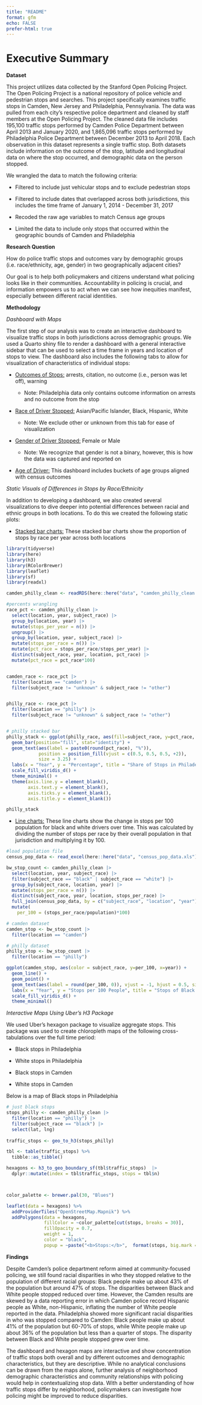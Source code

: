 ```yaml
---
title: "README"
format: gfm
echo: FALSE
prefer-html: true
---
```


# Executive Summary

**Dataset**

This project utilizes data collected by the Stanford Open Policing Project. The Open Policing Project is a national repository of police vehicle and pedestrian stops and searches. This project specifically examines traffic stops in Camden, New Jersey and Philadelphia, Pennsylvania. The data was pulled from each city's respective police department and cleaned by staff members at the Open Policing Project. The cleaned data file includes 195,100 traffic stops performed by Camden Police Department between April 2013 and January 2020, and 1,865,096 traffic stops performed by Philadelphia Police Department between December 2013 to April 2018. Each observation in this dataset represents a single traffic stop. Both datasets include information on the outcome of the stop, latitude and longitudinal data on where the stop occurred, and demographic data on the person stopped.

We wrangled the data to match the following criteria:

-   Filtered to include just vehicular stops and to exclude pedestrian stops

-   Filtered to include dates that overlapped across both jurisdictions, this includes the time frame of January 1, 2014 - December 31, 2017

-   Recoded the raw age variables to match Census age groups

-   Limited the data to include only stops that occurred within the geographic bounds of Camden and Philadelphia

**Research Question**

How do police traffic stops and outcomes vary by demographic groups (i.e. race/ethnicity, age, gender) in two geographically adjacent cities?

Our goal is to help both policymakers and citizens understand what policing looks like in their communities. Accountability in policing is crucial, and information empowers us to act when we can see how inequities manifest, especially between different racial identities.

**Methodology**

*Dashboard with Maps*

The first step of our analysis was to create an interactive dashboard to visualize traffic stops in both jurisdictions across demographic groups. We used a Quarto shiny file to render a dashboard with a general interactive sidebar that can be used to select a time frame in years and location of stops to view. The dashboard also includes the following tabs to allow for visualization of characteristics of individual stops:

-   [Outcomes of Stops:]{.underline} arrests, citation, no outcome (i.e., person was let off), warning

    -   Note: Philadelphia data only contains outcome information on arrests and no outcome from the stop

-   [Race of Driver Stopped:]{.underline} Asian/Pacific Islander, Black, Hispanic, White

    -   Note: We exclude other or unknown from this tab for ease of visualization

-   [Gender of Driver Stopped:]{.underline} Female or Male

    -   Note: We recognize that gender is not a binary, however, this is how the data was captured and reported on

-   [Age of Driver:]{.underline} This dashboard includes buckets of age groups aligned with census outcomes

*Static Visuals of Differences in Stops by Race/Ethnicity*

In addition to developing a dashboard, we also created several visualizations to dive deeper into potential differences between racial and ethnic groups in both locations. To do this we created the following static plots:

-   [Stacked bar charts:]{.underline} These stacked bar charts show the proportion of stops by race per year across both locations

```r

library(tidyverse)
library(here)
library(h3)
library(RColorBrewer) 
library(leaflet)
library(sf)
library(readxl)

camden_philly_clean <- readRDS(here::here("data", "camden_philly_clean.rds"))

#percents wrangling
race_pct <- camden_philly_clean |> 
  select(location, year, subject_race) |> 
  group_by(location, year) |> 
  mutate(stops_per_year = n()) |> 
  ungroup() |> 
  group_by(location, year, subject_race) |> 
  mutate(stops_per_race = n()) |> 
  mutate(pct_race = stops_per_race/stops_per_year) |> 
  distinct(subject_race, year, location, pct_race) |> 
  mutate(pct_race = pct_race*100)


camden_race <- race_pct |> 
  filter(location == "camden") |> 
  filter(subject_race != "unknown" & subject_race != "other")


philly_race <- race_pct |> 
  filter(location == "philly") |> 
  filter(subject_race != "unknown" & subject_race != "other")


# philly stacked bar
philly_stack <- ggplot(philly_race, aes(fill=subject_race, y=pct_race, x=year)) + 
  geom_bar(position="fill", stat="identity") + 
  geom_text(aes(label = paste0(round(pct_race), "%")), 
            position = position_fill(vjust = c(0.5, 0.5, 0.5, +2)), 
            size = 3.25) +
  labs(x = "Year", y = "Percentage", title = "Share of Stops in Philadelphia by Race/Ethnicity",  fill = "Race/Ethnicity") +
  scale_fill_viridis_d() +  
  theme_minimal() +
  theme(axis.line.y = element_blank(),
        axis.text.y = element_blank(),
        axis.ticks.y = element_blank(),
        axis.title.y = element_blank())
```

```r
philly_stack

```

-   [Line charts:]{.underline} These line charts show the change in stops per 100 population for black and white drivers over time. This was calculated by dividing the number of stops per race by their overall population in that jurisdiction and multiplying it by 100.

```r

#load population file
census_pop_data <- read_excel(here::here("data", "census_pop_data.xls"))

bw_stop_count <- camden_philly_clean |> 
  select(location, year, subject_race) |> 
  filter(subject_race == "black" | subject_race == "white") |> 
  group_by(subject_race, location, year) |> 
  mutate(stops_per_race = n()) |> 
  distinct(subject_race, year, location, stops_per_race) |> 
  full_join(census_pop_data, by = c("subject_race", "location", "year")) |> 
  mutate(
    per_100 = (stops_per_race/population)*100) 

# camden dataset
camden_stop <- bw_stop_count |> 
  filter(location == "camden")

# philly dataset
philly_stop <- bw_stop_count |> 
  filter(location == "philly")
```

```r

ggplot(camden_stop, aes(color = subject_race, y=per_100, x=year)) + 
  geom_line() + 
  geom_point() +
  geom_text(aes(label = round(per_100, 0)), vjust = -1, hjust = 0.5, size = 3) + 
  labs(x = "Year", y = "Stops per 100 People", title = "Stops of Black and White Drivers in Camden per 100 People",  color = "Race/Ethnicity") +
  scale_fill_viridis_d() +  
  theme_minimal()
```

*Interactive Maps Using Uber's H3 Package*

We used Uber's hexagon package to visualize aggregate stops. This package was used to create chloropleth maps of the following cross-tabulations over the full time period:

-   Black stops in Philadelphia

-   White stops in Philadelphia

-   Black stops in Camden

-   White stops in Camden

Below is a map of Black stops in Philadelphia

```r

# just black stops 
stops_philly <- camden_philly_clean |>
  filter(location == "philly") |> 
  filter(subject_race == "black") |> 
  select(lat, lng)
  
traffic_stops <- geo_to_h3(stops_philly)

tbl <- table(traffic_stops) %>%
  tibble::as_tibble()

hexagons <- h3_to_geo_boundary_sf(tbl$traffic_stops)  |> 
  dplyr::mutate(index = tbl$traffic_stops, stops = tbl$n)



color_palette <- brewer.pal(30, "Blues")


```

```r

leaflet(data = hexagons) %>%
  addProviderTiles("OpenStreetMap.Mapnik") %>%
  addPolygons(data = hexagons, 
              fillColor = ~color_palette[cut(stops, breaks = 30)],
              fillOpacity = 0.7, 
              weight = 1,
              color = "black",
              popup = ~paste("<b>Stops:</b>",  format(stops, big.mark = ","))) 


```



**Findings**

Despite Camden's police department reform aimed at community-focused policing, we still found racial disparities in who they stopped relative to the population of different racial groups: Black people make up about 43% of the population but around 47% of stops. The disparities between Black and White people stopped reduced over time. However, the Camden results are skewed by a data reporting error in which Camden police record Hispanic people as White, non-Hispanic, inflating the number of White people reported in the data. Philadelphia showed more significant racial disparities in who was stopped compared to Camden: Black people make up about 41% of the population but 60-70% of stops, while White people make up about 36% of the population but less than a quarter of stops. The disparity between Black and White people stopped grew over time.

The dashboard and hexagon maps are interactive and show concentration of traffic stops both overall and by different outcomes and demographic characteristics, but they are descriptive. While no analytical conclusions can be drawn from the maps alone, further analysis of neighborhood demographic characteristics and community relationships with policing would help in contextualizing stop data. With a better understanding of how traffic stops differ by neighborhood, policymakers can investigate how policing might be improved to reduce disparities.
